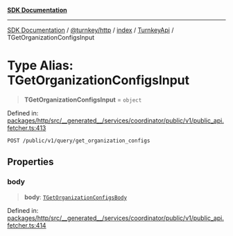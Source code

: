 [**SDK Documentation**](../../../../../../README.mdx)

***

[SDK Documentation](../../../../../../packages.mdx) / [@turnkey/http](../../../../README.mdx) / [index](../../../README.mdx) / [TurnkeyApi](../README.mdx) / TGetOrganizationConfigsInput

# Type Alias: TGetOrganizationConfigsInput

> **TGetOrganizationConfigsInput** = `object`

Defined in: [packages/http/src/\_\_generated\_\_/services/coordinator/public/v1/public\_api.fetcher.ts:413](https://github.com/tkhq/sdk/blob/078f5423e923fbd1d7fd39440402d7f01d09c3d0/packages/http/src/__generated__/services/coordinator/public/v1/public_api.fetcher.ts#L413)

`POST /public/v1/query/get_organization_configs`

## Properties

### body

> **body**: [`TGetOrganizationConfigsBody`](TGetOrganizationConfigsBody.mdx)

Defined in: [packages/http/src/\_\_generated\_\_/services/coordinator/public/v1/public\_api.fetcher.ts:414](https://github.com/tkhq/sdk/blob/078f5423e923fbd1d7fd39440402d7f01d09c3d0/packages/http/src/__generated__/services/coordinator/public/v1/public_api.fetcher.ts#L414)
